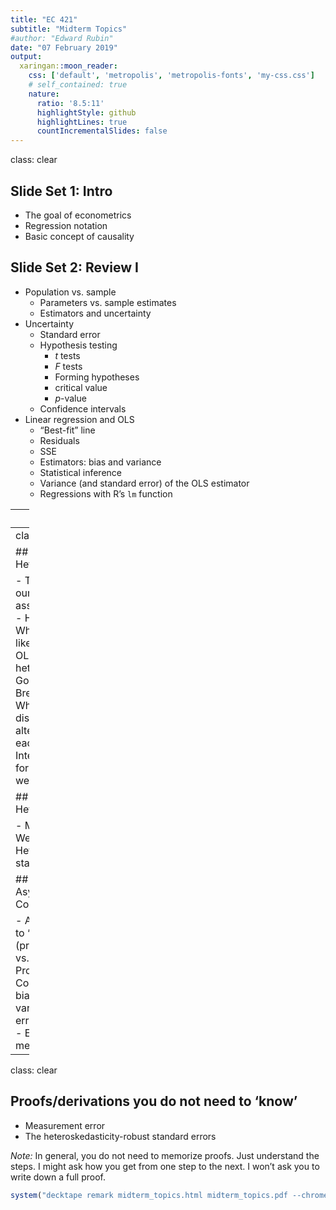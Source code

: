 ```yaml
---
title: "EC 421"
subtitle: "Midterm Topics"
#author: "Edward Rubin"
date: "07 February 2019"
output:
  xaringan::moon_reader:
    css: ['default', 'metropolis', 'metropolis-fonts', 'my-css.css']
    # self_contained: true
    nature:
      ratio: '8.5:11'
      highlightStyle: github
      highlightLines: true
      countIncrementalSlides: false
---
```

class: clear

## Slide Set 1: Intro

- The goal of econometrics
- Regression notation
- Basic concept of causality

## Slide Set 2: Review I

- Population vs. sample
  - Parameters vs. sample estimates
  - Estimators and uncertainty
- Uncertainty
  - Standard error
  - Hypothesis testing
    - _t_ tests
    - _F_ tests
    - Forming hypotheses
    - critical value
    - *p*-value
  - Confidence intervals
- Linear regression and OLS
  - "Best-fit" line
  - Residuals
  - SSE
  - Estimators: bias and variance
  - Statistical inference
  - Variance (and standard error) of the OLS estimator
  - Regressions with R's `lm` function

---
class: clear

## Slide Set 3: Review II

- Simple and multiple linear regression
- Model fit
  - R squared
  - Overfitting
  - Adjusted R squared
- Omitted-variable bias
- Interpreting coefficients
  - Simple linear regression
  - Multiple linear regression (ceterus paribus)
  - Continuous explanatory variables
  - Categorical explanatory variables
  - Interactions
  - Specifications
    - Linear-linear
    - Log-linear
    - Log-log
- Inference vs. prediction

---
class: clear

## Slide Set 4: Heteroskedasticity

- The meaning of each of our assumptions/requirements
- Heteroskedasticity
  - What it is
  - What it looks like
  - Consequences for OLS
- Tests for heteroskedasticity
  - Goldfeld-Quandt test
  - Breusch-Pagan test
  - White test
  - Chi-squared distribution
  - Null and alternative hypotheses of each test
  - Interpretations/conclusions for each
  - Strengths and weaknesses of each test

## Slide Set 5: Living with Heteroskedasticity

- Misspecification
- Weighted least squares
- Heteroskedasticity-robust standard errors

## Slide Set 6: Asymptotics and Consistency

- Asymptotics
  - Compared to 'finite-sample' attributes (probability limits vs. expected values)
  - Probability limits
- Consistency
- Signing the bias from omitted variables.
- Measurement error and attenuation bias.
- Examples of measurement error

---
class: clear

## Proofs/derivations you do not need to 'know'

- Measurement error
- The heteroskedasticity-robust standard errors

*Note:* In general, you do not need to memorize proofs. Just understand the steps. I might ask how you get from one step to the next. I won't ask you to write down a full proof.

```R
system("decktape remark midterm_topics.html midterm_topics.pdf --chrome-arg=--allow-file-access-from-files")
```
